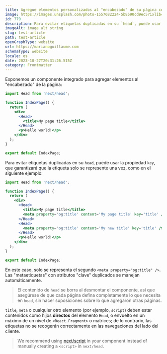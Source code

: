 ```yaml
---
title: Agregue elementos personalizados al "encabezado" de su página con el componente Head integrado.
image: https://images.unsplash.com/photo-1557682224-5b8590cd9ec5?ixlib=rb-4.0.3&ixid=M3wxMjA3fDB8MHxzZWFyY2h8Mnx8cmVkJTIwZ3JhZGllbnR8ZW58MHx8MHx8fDA%3D&w=1000&q=80
id: 779
description: Para evitar etiquetas duplicadas en su `head`, puede usar la propiedad `key`, que garantizará que la etiqueta solo se represente una vez, como en el siguiente ejemplo
imageAlt: image alt string
slug: test-article
path: test-article
openGraphType: website
url: https://marianoguillaume.com
schemaType: website
locale: es
date: 2023-10-27T20:31:26.515Z
category: Frontmatter
---
```


Exponemos un componente integrado para agregar elementos al "encabezado" de la página:

```jsx
import Head from 'next/head';

function IndexPage() {
  return (
    <div>
      <Head>
        <title>My page title</title>
      </Head>
      <p>Hello world!</p>
    </div>
  );
}

export default IndexPage;
```

Para evitar etiquetas duplicadas en su `head`, puede usar la propiedad `key`, que garantizará que la etiqueta solo se represente una vez, como en el siguiente ejemplo:

```jsx
import Head from 'next/head';

function IndexPage() {
  return (
    <div>
      <Head>
        <title>My page title</title>
        <meta property='og:title' content='My page title' key='title' />
      </Head>
      <Head>
        <meta property='og:title' content='My new title' key='title' />
      </Head>
      <p>Hello world!</p>
    </div>
  );
}

export default IndexPage;
```

En este caso, solo se representa el segundo `<meta property="og:title" />`. Las "metaetiquetas" con atributos "clave" duplicados se manejan automáticamente.

> El contenido de `head` se borra al desmontar el componente, así que asegúrese de que cada página defina completamente lo que necesita en `head`, sin hacer suposiciones sobre lo que agregaron otras páginas.

`title`, `meta` o cualquier otro elemento (por ejemplo, `script`) deben estar contenidos como hijos **directos** del elemento `Head`,
o envuelto en un máximo de un nivel de `<React.Fragment>` o matrices; de lo contrario, las etiquetas no se recogerán correctamente en las navegaciones del lado del cliente.

> We recommend using [next/script](/docs/pages/building-your-application/optimizing/scripts) in your component instead of manually creating a `<script>` in `next/head`.

